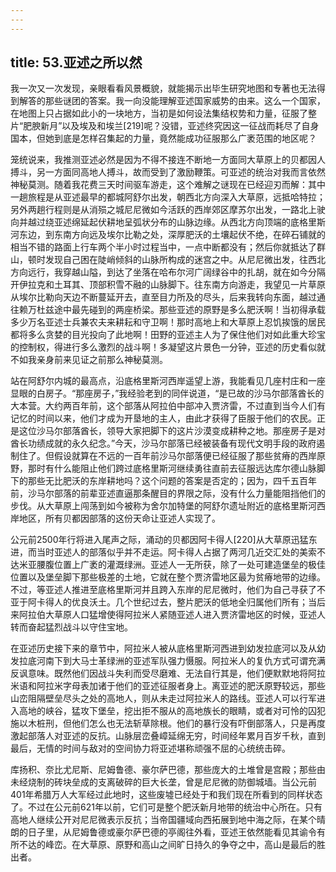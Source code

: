 ```yaml
---
---
---
```

title: 53.亚述之所以然
---




我一次又一次发现，亲眼看看风景概貌，就能揭示出毕生研究地图和专著也无法得到解答的那些谜团的答案。我一向没能理解亚述国家威势的由来。这么一个国家，在地图上只占据如此小的一块地方，当初是如何设法集结权势和力量，征服了整片“肥腴新月”以及埃及和埃兰[219]呢？没错，亚述终究因这一征战而耗尽了自身国本，但她到底是怎样召集起的力量，竟然能成功征服那么广袤范围的地区呢？

笼统说来，我推测亚述必然是因为不得不接连不断地一方面同大草原上的贝都因人搏斗，另一方面同高地人搏斗，故而受到了激励鞭策。可亚述的统治对我而言依然神秘莫测。随着我花费三天时间驱车游走，这个难解之谜现在已经迎刃而解：其中一趟旅程是从亚述最早的都城阿舒尔出发，朝西北方向深入大草原，远抵哈特拉；另外两趟行程则是从消殒之城尼尼微如今活跃的西岸郊区摩苏尔出发，一路北上驶向并越过绕亚述绵延起伏耕地呈弧状分布的山脉边缘。从西北方向顶端的底格里斯河东边，到东南方向远及埃尔比勒之处，深厚肥沃的土壤起伏不绝，在碎石铺就的相当不错的路面上行车两个半小时过程当中，一点中断都没有；然后你就抵达了群山，顿时发现自己困在陡峭倾斜的山脉所构成的迷宫之中。从尼尼微出发，往西北方向远行，我穿越山隘，到达了坐落在哈布尔河广阔绿谷中的扎胡，就在如今分隔开伊拉克和土耳其、顶部积雪不融的山脉脚下。往东南方向游走，我望见一片草原从埃尔比勒向天边不断蔓延开去，直至目力所及的尽头，后来我转向东面，越过通往赖万杜兹途中最先碰到的两座桥梁。那些亚述的原野是多么肥沃啊！当初得承载多少万名亚述士兵兼农夫来耕耘和守卫啊！那时高地上和大草原上忍饥挨饿的居民都将多么贪婪的目光投向了此地啊！田野的亚述主人为了保住他们对如此重大珍宝的控制权，得进行多么激烈的战斗啊！多凝望这片景色一分钟，亚述的历史看似就不如我亲身前来见证之前那么神秘莫测。

站在阿舒尔内城的最高点，沿底格里斯河西岸遥望上游，我能看见几座村庄和一座显眼的白房子。“那座房子，”我经验老到的同伴说道，“是已故的沙马尔部落酋长的大本营。大约两百年前，这个部落从阿拉伯中部冲入贾济雷，不过直到当今人们有记忆的时间以来，他们才成为开垦地的主人，由此才获得了臣服于他们的农民。正是这位沙马尔部落酋长，领导大家把脚下的这片沙漠变成耕种之地。那座房子是对酋长功绩成就的永久纪念。”今天，沙马尔部落已经被装备有现代文明手段的政府遏制住了。但假设就算在不远的一百年前沙马尔部落便已经征服了那些贫瘠的西岸原野，那时有什么能阻止他们跨过底格里斯河继续勇往直前去征服远达库尔德山脉脚下的那些无比肥沃的东岸耕地吗？这个问题的答案是否定的；因为，四千五百年前，沙马尔部落的前辈亚述直逼那条醒目的界限之际，没有什么力量能阻挡他们的步伐。从大草原上闯荡到如今被称为舍尔加特堡的阿舒尔遗址附近的底格里斯河西岸地区，所有贝都因部落的这份天命让亚述人实现了。

公元前2500年行将进入尾声之际，涌动的贝都因阿卡得人[220]从大草原迅猛东进，而当时亚述人的部落似乎并不走运。阿卡得人占据了两河几近交汇处的美索不达米亚腰腹位置上广袤的灌溉绿洲。亚述人一无所获，除了一处可建造堡垒的极佳位置以及堡垒脚下那些极差的土地，它就在整个贾济雷地区最为贫瘠地带的边缘。不过，等亚述人推进至底格里斯河并且跨入东岸的尼尼微时，他们为自己寻获了不亚于阿卡得人的优良沃土。几个世纪过去，整片肥沃的低地全归属他们所有；当后来阿拉伯大草原人口猛增使得阿拉米人紧随亚述人进入贾济雷地区的时候，亚述人转而奋起猛烈战斗以守住宝地。

在亚述历史接下来的章节中，阿拉米人被从底格里斯河西进到幼发拉底河以及从幼发拉底河南下到大马士革绿洲的亚述军队强力慑服。阿拉米人的复仇方式可谓充满反讽意味。既然他们因战斗失利而受尽磨难、无法自行其是，他们便默默地将阿拉米语和阿拉米字母表加诸于他们的亚述征服者身上。离亚述的肥沃原野较远，那些山峦阻隔壁垒尽头之处的高地人，则从未走过阿拉米人的路线。亚述人可以行军进入高地的峡谷，猛攻下堡垒，挖出拒不服从的高地族长的眼睛，或者对可怜的囚犯施以木桩刑，但他们怎么也无法斩草除根。他们的暴行没有吓倒部落人，只是再度激起部落人对亚述的反抗。山脉层峦叠嶂延绵无穷，时间经年累月百岁千秋，直到最后，无情的时间与敌对的空间协力将亚述堪称顽强不屈的心统统击碎。

库扬积、奈比尤尼斯、尼姆鲁德、豪尔萨巴德，那些庞大的土堆曾是宫殿；那些由未经烧制的砖块垒成的支离破碎的巨大长垄，曾是尼尼微的防御城墙。当公元前401年希腊万人大军经过此地时，这些废墟已经处于和我们现在所看到的同样状态了。不过在公元前621年以前，它们可是整个肥沃新月地带的统治中心所在。只有高地人继续公开对尼尼微表示反抗；当帝国疆域向西拓展到地中海之际，在某个晴朗的日子里，从尼姆鲁德或豪尔萨巴德的亭阁往外看，亚述王依然能看见其谕令有所不达的峰峦。在大草原、原野和高山之间旷日持久的争夺之中，高山是最后的胜出者。